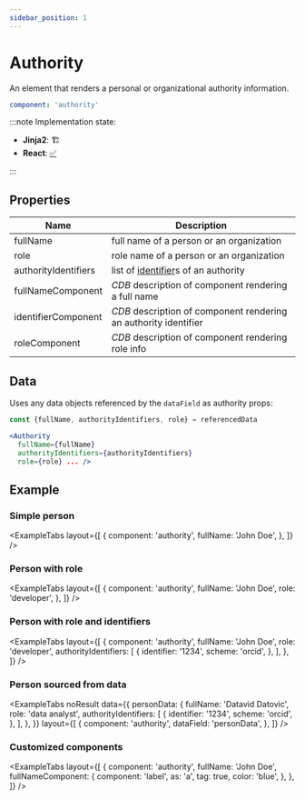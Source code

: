 ```yaml
---
sidebar_position: 1
---
```



# Authority

<!-- TODO: insert element description -->

An element that renders a personal or organizational authority information.

```yaml
component: 'authority'
```

:::note Implementation state:

- **Jinja2**: 🏗
- **React**: [✅](https://github.com/oarepo/react-generative-ui/blob/master/src/components/Authority.tsx)

:::

## Properties

<!-- TODO: describe any properties accepted by an element -->

| Name                 | Description                                                      |
| -------------------- | ---------------------------------------------------------------- |
| fullName             | full name of a person or an organization                         |
| role                 | role name of a person or an organization                         |
| authorityIdentifiers | list of [identifier](./authority-identifier)s of an authority    |
| fullNameComponent    | _CDB_ description of component rendering a full name             |
| identifierComponent  | _CDB_ description of component rendering an authority identifier |
| roleComponent        | _CDB_ description of component rendering role info               |

## Data

Uses any data objects referenced by the `dataField` as authority props:

```jsx
const {fullName, authorityIdentifiers, role} = referencedData

<Authority
  fullName={fullName}
  authorityIdentifiers={authorityIdentifiers}
  role={role} ... />
```

## Example

### Simple person

<ExampleTabs
  layout={[
    {
      component: 'authority',
      fullName: 'John Doe',
    },
  ]}
/>

### Person with role

<ExampleTabs
  layout={[
    {
      component: 'authority',
      fullName: 'John Doe',
      role: 'developer',
    },
  ]}
/>

### Person with role and identifiers

<ExampleTabs
  layout={[
    {
      component: 'authority',
      fullName: 'John Doe',
      role: 'developer',
      authorityIdentifiers: [
        {
          identifier: '1234',
          scheme: 'orcid',
        },
      ],
    },
  ]}
/>

### Person sourced from data

<ExampleTabs
  noResult
  data={{
    personData: {
      fullName: 'Datavid Datovic',
      role: 'data analyst',
      authorityIdentifiers: [
        {
          identifier: '1234',
          scheme: 'orcid',
        },
      ],
    },
  }}
  layout={[
    {
      component: 'authority',
      dataField: 'personData',
    },
  ]}
/>

### Customized components

<ExampleTabs
  layout={[
    {
      component: 'authority',
      fullName: 'John Doe',
      fullNameComponent: {
        component: 'label',
        as: 'a',
        tag: true,
        color: 'blue',
      },
    },
  ]}
/>
